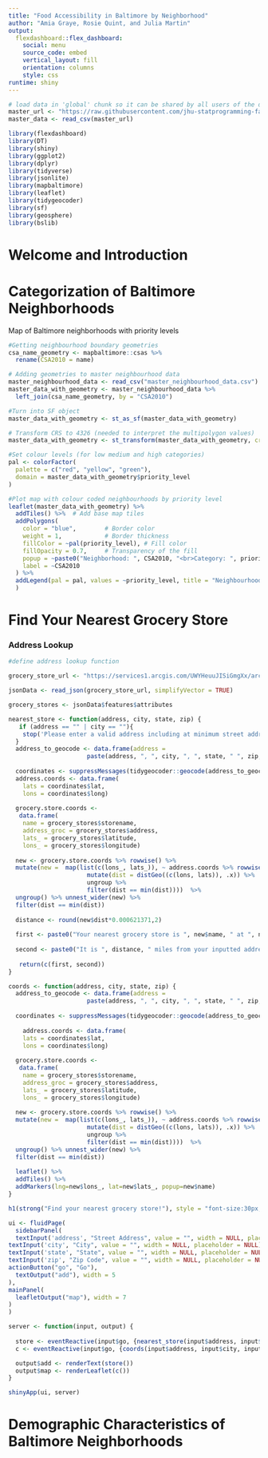 ```yaml
---
title: "Food Accessibility in Baltimore by Neighborhood"
author: "Amia Graye, Rosie Quint, and Julia Martin"
output: 
  flexdashboard::flex_dashboard: 
    social: menu
    source_code: embed
    vertical_layout: fill
    orientation: columns
    style: css
runtime: shiny
---
```


```r
# load data in 'global' chunk so it can be shared by all users of the dashboard
master_url <- "https://raw.githubusercontent.com/jhu-statprogramming-fall-2024/project4-apicons/refs/heads/main/master_neighbourhood_data.csv"
master_data <- read_csv(master_url)
```

```r
library(flexdashboard)
library(DT)
library(shiny)
library(ggplot2)
library(dplyr)
library(tidyverse)
library(jsonlite)
library(mapbaltimore)
library(leaflet)
library(tidygeocoder)
library(sf)
library(geosphere)
library(bslib)
```

# Welcome and Introduction

# Categorization of Baltimore Neighborhoods

Map of Baltimore neighborhoods with priority levels

```r
#Getting neighbourhood boundary geometries
csa_name_geometry <- mapbaltimore::csas %>%
  rename(CSA2010 = name)

# Adding geometries to master neighbourhood data 
master_neighbourhood_data <- read_csv("master_neighbourhood_data.csv")
master_data_with_geometry <- master_neighbourhood_data %>% 
  left_join(csa_name_geometry, by = "CSA2010") 

#Turn into SF object
master_data_with_geometry <- st_as_sf(master_data_with_geometry)

# Transform CRS to 4326 (needed to interpret the multipolygon values)
master_data_with_geometry <- st_transform(master_data_with_geometry, crs = 4326)

#Set colour levels (for low medium and high categories) 
pal <- colorFactor(
  palette = c("red", "yellow", "green"), 
  domain = master_data_with_geometry$priority_level
)

#Plot map with colour coded neighbourhoods by priority level
leaflet(master_data_with_geometry) %>%
  addTiles() %>%  # Add base map tiles
  addPolygons(
    color = "blue",        # Border color
    weight = 1,            # Border thickness
    fillColor = ~pal(priority_level), # Fill color
    fillOpacity = 0.7,     # Transparency of the fill
    popup = ~paste0("Neighborhood: ", CSA2010, "<br>Category: ", priority_level),
    label = ~CSA2010
  ) %>%
  addLegend(pal = pal, values = ~priority_level, title = "Neighbourhood Healthy Food Priority Level", position = "bottomright"
  )
```

# Find Your Nearest Grocery Store

### Address Lookup

```r
#define address lookup function

grocery_store_url <- "https://services1.arcgis.com/UWYHeuuJISiGmgXx/arcgis/rest/services/Grocery_Store/FeatureServer/0/query?where=1%3D1&outFields=*&outSR=4326&f=json"

jsonData <- read_json(grocery_store_url, simplifyVector = TRUE)

grocery_stores <- jsonData$features$attributes

nearest_store <- function(address, city, state, zip) {
   if (address == "" | city == ""){
    stop('Please enter a valid address including at minimum street address and city.')
  }
  address_to_geocode <- data.frame(address = 
                      paste(address, ", ", city, ", ", state, " ", zip, sep = ""))
 
  coordinates <- suppressMessages(tidygeocoder::geocode(address_to_geocode, address, method = "osm"))
  address.coords <- data.frame(
    lats = coordinates$lat,
    lons = coordinates$long)
  
  grocery.store.coords <-
   data.frame(
    name = grocery_stores$storename,
    address_groc = grocery_stores$address,
    lats_ = grocery_stores$latitude,
    lons_ = grocery_stores$longitude)
  
  new <- grocery.store.coords %>% rowwise() %>%
  mutate(new =  map(list(c(lons_, lats_)), ~ address.coords %>% rowwise() %>%
                      mutate(dist = distGeo((c(lons, lats)), .x)) %>%
                      ungroup %>%
                      filter(dist == min(dist))))  %>%
  ungroup() %>% unnest_wider(new) %>% 
  filter(dist == min(dist)) 
  
  distance <- round(new$dist*0.000621371,2)
  
  first <- paste0("Your nearest grocery store is ", new$name, " at ", new$address_groc, ".")
  
  second <- paste0("It is ", distance, " miles from your inputted address, ", paste(address, ", ", city, ", ", state, " ", zip, sep = ""), ".")
  
   return(c(first, second))
}

coords <- function(address, city, state, zip) {
  address_to_geocode <- data.frame(address = 
                      paste(address, ", ", city, ", ", state, " ", zip, sep = ""))
 
  coordinates <- suppressMessages(tidygeocoder::geocode(address_to_geocode, address, method = "osm"))
  
    address.coords <- data.frame(
    lats = coordinates$lat,
    lons = coordinates$long)
  
  grocery.store.coords <-
   data.frame(
    name = grocery_stores$storename,
    address_groc = grocery_stores$address,
    lats_ = grocery_stores$latitude,
    lons_ = grocery_stores$longitude)
  
  new <- grocery.store.coords %>% rowwise() %>%
  mutate(new =  map(list(c(lons_, lats_)), ~ address.coords %>% rowwise() %>%
                      mutate(dist = distGeo((c(lons, lats)), .x)) %>%
                      ungroup %>%
                      filter(dist == min(dist))))  %>%
  ungroup() %>% unnest_wider(new) %>% 
  filter(dist == min(dist)) 
  
  leaflet() %>%
  addTiles() %>%
  addMarkers(lng=new$lons_, lat=new$lats_, popup=new$name)
}
```

```r
h1(strong("Find your nearest grocery store!"), style = "font-size:30px;")

ui <- fluidPage(
  sidebarPanel(
  textInput('address', "Street Address", value = "", width = NULL, placeholder = NULL),
textInput('city', "City", value = "", width = NULL, placeholder = NULL),
textInput('state', "State", value = "", width = NULL, placeholder = NULL),
textInput('zip', "Zip Code", value = "", width = NULL, placeholder = NULL),
actionButton("go", "Go"),
  textOutput("add"), width = 5
),
mainPanel(
  leafletOutput("map"), width = 7
)
)

server <- function(input, output) {
  
  store <- eventReactive(input$go, {nearest_store(input$address, input$city, input$state, input$zip)})
  c <- eventReactive(input$go, {coords(input$address, input$city, input$state, input$zip)})

  output$add <- renderText(store())
  output$map <- renderLeaflet(c())
}

shinyApp(ui, server)
```

# Demographic Characteristics of Baltimore Neighborhoods
